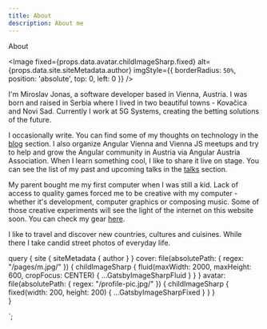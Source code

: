 ```yaml
---
title: About
description: About me
---
```


<H>About</H>

<Image 
  fixed={props.data.avatar.childImageSharp.fixed} 
  alt={props.data.site.siteMetadata.author}
  imgStyle={{
    borderRadius: `50%`,
    position: 'absolute',
    top: 0,
    left: 0
  }}
/>

I'm Miroslav Jonas, a software developer based in Vienna, Austria. I was born and raised in Serbia
where I lived in two beautiful towns - Kovačica and Novi Sad.
Currently I work at 5G Systems, creating the betting solutions of the future.

I occasionally write. You can find some of my thoughts on technology in the [blog](./blog) section.
I also organize <ExternalLink to="https://www.meetup.com/Angular-Vienna/">Angular Vienna</ExternalLink> and <ExternalLink to="https://viennajs.org/">Vienna JS</ExternalLink> meetups and try to help and grow the Angular community
in Austria via <ExternalLink to="https://angular-austria.at">Angular Austria Association</ExternalLink>.
When I learn something cool, I like to share it live on stage. You can see the list of my past and upcoming talks in
the [talks](./talks) section.

My parent bought me my first computer when I was still a kid. Lack of access to quality games forced me to
be creative with my computer - whether it's development, computer graphics or composing music.
Some of those creative experiments will see the light of the internet on this website soon. You can check my gear
[here](./uses).

I like to travel and discover new countries, cultures and cuisines. While there I take candid street photos of
everyday life.

  query {
    site {
      siteMetadata {
        author
      }
    }
    cover: file(absolutePath: { regex: "/pages\/m.jpg/" }) {
      childImageSharp {
        fluid(maxWidth: 2000, maxHeight: 600, cropFocus: CENTER) {
          ...GatsbyImageSharpFluid
        }
      }
    }
    avatar: file(absolutePath: { regex: "/profile-pic.jpg/" }) {
      childImageSharp {
        fixed(width: 200, height: 200) {
          ...GatsbyImageSharpFixed
        }
      }
    }  
  }
  
`;
